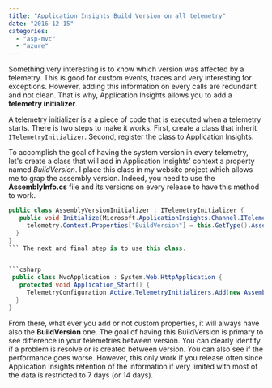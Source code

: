 ```yaml
---
title: "Application Insights Build Version on all telemetry"
date: "2016-12-15"
categories: 
  - "asp-mvc"
  - "azure"
---
```


Something very interesting is to know which version was affected by a telemetry. This is good for custom events, traces and very interesting for exceptions. However, adding this information on every calls are redundant and not clean. That is why, Application Insights allows you to add a **telemetry initializer**.

A telemetry initializer is a a piece of code that is executed when a telemetry starts. There is two steps to make it works. First, create a class that inherit `ITelemetryInitializer`. Second, register the class to Application Insights.

To accomplish the goal of having the system version in every telemetry, let's create a class that will add in Application Insights' context a property named _BuildVersion_. I place this class in my website project which allows me to grap the assembly version. Indeed, you need to use the **AssemblyInfo.cs** file and its versions on every release to have this method to work. 
```csharp
public class AssemblyVersionInitializer : ITelemetryInitializer { 
   public void Initialize(Microsoft.ApplicationInsights.Channel.ITelemetry telemetry) { 
     telemetry.Context.Properties["BuildVersion"] = this.GetType().Assembly.GetName().Version.ToString(); 
  }
} 
``` The next and final step is to use this class.


```csharp
 public class MvcApplication : System.Web.HttpApplication { 
   protected void Application_Start() { 
     TelemetryConfiguration.Active.TelemetryInitializers.Add(new AssemblyVersionInitializer()); 
  } 
} 
``` 

From there, what ever you add or not custom properties, it will always have also the **BuildVersion** one. The goal of having this BuildVersion is primary to see difference in your telemetries between version. You can clearly identify if a problem is resolve or is created between version. You can also see if the performance goes worse. However, this only work if you release often since Application Insights retention of the information if very limited with most of the data is restricted to 7 days (or 14 days).
